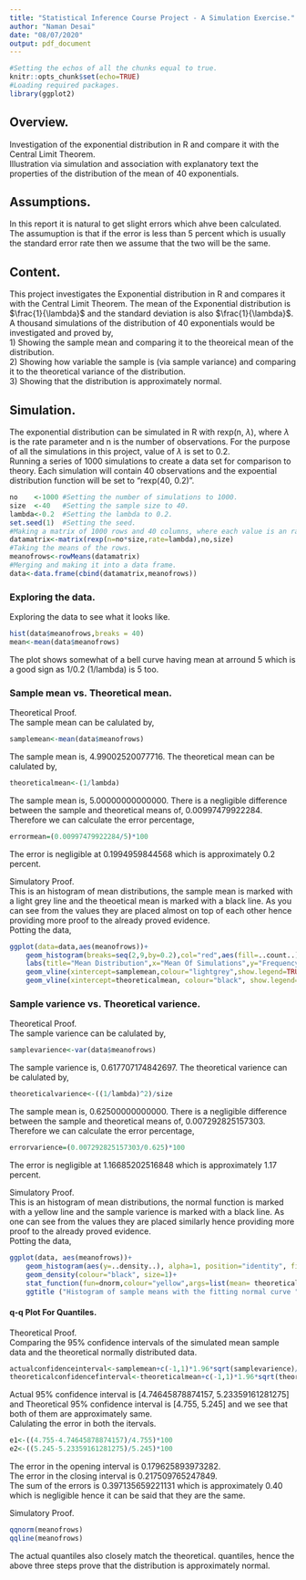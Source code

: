 ---
title: "Statistical Inference Course Project - A Simulation Exercise."
author: "Naman Desai"
date: "08/07/2020"
output: pdf_document
---
```{r Pre}
#Setting the echos of all the chunks equal to true.
knitr::opts_chunk$set(echo=TRUE)
#Loading required packages.
library(ggplot2)
```
## Overview.
Investigation of the exponential distribution in R and compare it with the Central Limit Theorem.  
Illustration via simulation and association with explanatory text the properties of the distribution of the mean of 40 exponentials.

## Assumptions.
In this report it is natural to get slight errors which ahve been calculated. The assumuption is that if the error is less than 5 percent which is usually the standard error rate then we assume that the two will be the same.

## Content.
This project investigates the Exponential distribution in R and compares it with the Central Limit Theorem. The mean of the Exponential distribution is $\frac{1}{\lambda}$ and the standard deviation is also $\frac{1}{\lambda}$. A thousand simulations of the distribution of 40 exponentials would be investigated and proved by,  
1) Showing the sample mean and comparing it to the theoreical mean of the distribution.  
2) Showing how variable the sample is (via sample variance) and comparing it to the theoretical variance of the distribution.  
3) Showing that the distribution is approximately normal.  

## Simulation.
The exponential distribution can be simulated in R with rexp(n, $\lambda$), where $\lambda$ is the rate parameter and n is the number of observations. For the purpose of all the simulations in this project, value of $\lambda$ is set to 0.2.  
Running a series of 1000 simulations to create a data set for comparison to theory. Each simulation will contain 40 observations and the expoential distribution function will be set to “rexp(40, 0.2)”.  
```{r Initialization}
no    <-1000 #Setting the number of simulations to 1000.
size  <-40   #Setting the sample size to 40.
lambda<-0.2  #Setting the lambda to 0.2.
set.seed(1)  #Setting the seed.
#Making a matrix of 1000 rows and 40 columns, where each value is an random exponential value having lambda 0.2.
datamatrix<-matrix(rexp(n=no*size,rate=lambda),no,size)
#Taking the means of the rows.
meanofrows<-rowMeans(datamatrix)
#Merging and making it into a data frame.
data<-data.frame(cbind(datamatrix,meanofrows))
```

### Exploring the data.
Exploring the data to see what it looks like.
```{r Exploration}
hist(data$meanofrows,breaks = 40)
mean<-mean(data$meanofrows)
```
The plot shows somewhat of a bell curve having mean at arround 5 which is a good sign as 1/0.2 (1/lambda) is 5 too.

### Sample mean vs. Theoretical mean.

Theoretical Proof.  
The sample mean can be calulated by,
```{r Sample Mean}
samplemean<-mean(data$meanofrows)
```
The sample mean is, 4.99002520077716.
The theoretical mean can be calulated by,
```{r Theoretical Mean}
theoreticalmean<-(1/lambda)
```
The sample mean is, 5.00000000000000.
There is a negligible difference between the sample and theoretical means of, 0.00997479922284.
Therefore we can calculate the error percentage,
```{r Error In Mean}
errormean=(0.00997479922284/5)*100
```
The error is negligible at 0.1994959844568 which is approximately 0.2 percent.  

Simulatory Proof.  
This is an histogram of mean distributions, the sample mean is marked with a light grey line and the theoetical mean is marked with a black line. As you can see from the values they are placed almost on top of each other hence providing more proof to the already proved evidence.  
Potting the data,  
```{r Mean plot}
ggplot(data=data,aes(meanofrows))+ 
    geom_histogram(breaks=seq(2,9,by=0.2),col="red",aes(fill=..count..))+ 
    labs(title="Mean Distribution",x="Mean Of Simulations",y="Frequency")+ 
    geom_vline(xintercept=samplemean,colour="lightgrey",show.legend=TRUE)+
    geom_vline(xintercept=theoreticalmean, colour="black", show.legend=TRUE)
```

### Sample varience vs. Theoretical varience.

Theoretical Proof.  
The sample varience can be calulated by,
```{r Sample Varience}
samplevarience<-var(data$meanofrows)
```
The sample varience is, 0.617707174842697.
The theoretical varience can be calulated by,
```{r Theoretical Varience}
theoreticalvarience<-((1/lambda)^2)/size
```
The sample mean is, 0.62500000000000.
There is a negligible difference between the sample and theoretical means of, 0.007292825157303.
Therefore we can calculate the error percentage,
```{r Error In Varience}
errorvarience=(0.007292825157303/0.625)*100
```
The error is negligible at 1.16685202516848 which is approximately 1.17 percent.  

Simulatory Proof.  
This is an histogram of mean distributions, the normal function is marked with a yellow line and the sample varience is marked with a black line. As one can see from the values they are placed similarly hence providing more proof to the already proved evidence.  
Potting the data,  
```{r Varience plot}
ggplot(data, aes(meanofrows))+
    geom_histogram(aes(y=..density..), alpha=1, position="identity", fill="steelblue", col="red")+
    geom_density(colour="black", size=1)+
    stat_function(fun=dnorm,colour="yellow",args=list(mean= theoreticalmean,sd=sqrt(theoreticalvarience)))+
    ggtitle ("Histogram of sample means with the fitting normal curve ")+xlab("Sample mean")+ylab("Density")
```

#### q-q Plot For Quantiles.  

Theoretical Proof.  
Comparing the 95% confidence intervals of the simulated mean sample data and the theoretical normally distributed data.
```{r Interval Calculate}
actualconfidenceinterval<-samplemean+c(-1,1)*1.96*sqrt(samplevarience)/sqrt(size)
theoreticalconfidencefinterval<-theoreticalmean+c(-1,1)*1.96*sqrt(theoreticalvarience)/sqrt(size)
```
Actual 95% confidence interval is [4.74645878874157, 5.23359161281275] and Theoretical 95% confidence interval is [4.755, 5.245] and we see that both of them are approximately same.  
Calulating the error in both the itervals.
```{r Interval Error}
e1<-((4.755-4.74645878874157)/4.755)*100
e2<-((5.245-5.23359161281275)/5.245)*100
```
The error in the opening interval is 0.179625893973282.  
The error in the closing interval is 0.217509765247849.  
The sum of the errors is 0.397135659221131 which is approximately 0.40 which is negligible hence it can be said that they are the same.  

Simulatory Proof.  
```{r Plot Of Similarity}
qqnorm(meanofrows)
qqline(meanofrows)
```

The actual quantiles also closely match the theoretical. quantiles, hence the above three steps prove that the distribution is approximately normal.